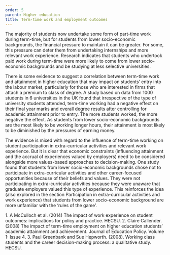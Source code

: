 ```yaml
---
order: 5
parent: Higher education
title: Term-time work and employment outcomes
---
```


The majority of students now undertake some form of part-time work during
term-time, but for students from lower socio-economic backgrounds, the financial
pressure to maintain it can be greater. For some, this pressure can deter them
from undertaking internships and more relevant work experience. Research
indicates that students who undertook paid work during term-time were more
likely to come from lower socio-economic backgrounds and be studying at less
selective universities.<FootnoteLink text="1"/>

<ResearchImage imageName="term-time-work-and-employment-outcomes.jpg" />

There is some evidence to suggest a correlation between term-time work and
attainment in higher education that may impact on students’ entry into the
labour market, particularly for those who are interested in firms that attach a
premium to class of degree. A study based on data from 1000 students in 6
universities in the UK found that irrespective of the type of university
students attended, term-time working had a negative effect on their final year
marks and overall degree results after controlling for academic attainment prior
to entry.<FootnoteLink text="2"/> The more students
worked, the more negative the effect. As students from lower socio-economic
backgrounds are the most likely to be working longer hours, their attainment is
most likely to be diminished by the pressures of earning money.

The evidence is mixed with regard to the influence of term-time working on
student participation in extra-curricular activities and relevant work
experience. But it is clear that economic constraints (influencing attainment
and the accrual of experiences valued by employers) need to be considered
alongside more values-based approaches to decision-making. One study found that
students from lower socio-economic backgrounds chose not to participate in
extra-curricular activities and other career-focused opportunities because of
their beliefs and values.<FootnoteLink text="3"/> They
were not participating in extra-curricular activities because they were unaware
that graduate employers valued this type of experience. This reinforces the idea
(also explored in the section <Link className="internal-link"
to="/life-stage-research/higher-education/extra-curricular-activities-and-work-experience">Participation
in extra-curricular activities and work experience</Link>) that students from
lower socio-economic background are more unfamiliar with the ‘rules of the
game’.

<Footnotes>
	1. A McCulloch et al. (2014) The impact of work experience on student outcomes: implications for policy and practice. HECSU.
	2. Claire Callender. (2008) The impact of term-time employment on higher education students’ academic attainment and achievement. Journal of Education Policy. Volume 1: Issue 4.
	3. Paul Greenbank and Sue Hepworth. (2008). Working class students and the career decision-making process: a qualitative study. HECSU.
</Footnotes>

